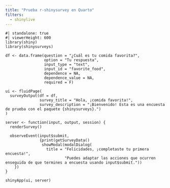 ```yaml
---
title: "Prueba r-shinysurvey en Quarto"
filters:
  - shinylive
---
```


```shinylive-r
#| standalone: true
#| viewerHeight: 600
library(shiny)
library(shinysurveys)

df <- data.frame(question = "¿Cuál es tu comida favorita?",
                 option = "Tu respuesta",
                 input_type = "text",
                 input_id = "favorite_food",
                 dependence = NA,
                 dependence_value = NA,
                 required = F)

ui <- fluidPage(
  surveyOutput(df = df,
               survey_title = "Hola, ¡comida favorita!",
               survey_description = "¡Bienvenido! Esta es una encuesta de prueba con el paquete {shinysurveys}.")
)

server <- function(input, output, session) {
  renderSurvey()
  
  observeEvent(input$submit, 
               {print(getSurveyData()
                showModal(modalDialog(
                  title = "Felicidades, ¡completaste tu primera encuesta!",
                          "Puedes adaptar las acciones que ocurren enseguida de que termines a encuesta usando input$submit."))
    })
}

shinyApp(ui, server)
```
